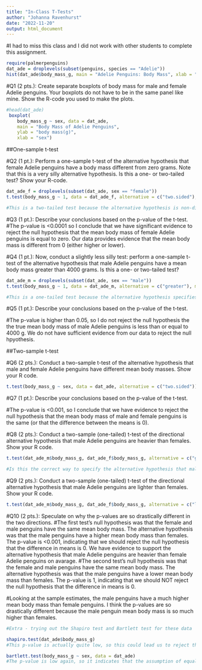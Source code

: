 ```yaml
---
title: "In-Class T-Tests"
author: "Johanna Ravenhurst"
date: "2022-11-20"
output: html_document
---
```

#I had to miss this class and I did not work with other students to complete this assignment. 
```r
require(palmerpenguins)
dat_ade = droplevels(subset(penguins, species == "Adelie"))
hist(dat_ade$body_mass_g, main = "Adelie Penguins: Body Mass", xlab = "body mass (g)")
```

#Q1 (2 pts.): Create separate boxplots of body mass for male and female Adelie penguins. Your boxplots do not have to be in the same panel like mine. Show the R-code you used to make the plots.

```r
#head(dat_ade)
 boxplot(
    body_mass_g ~ sex, data = dat_ade,
    main = "Body Mass of Adelie Penguins",
    ylab = "body mass(g)",
    xlab = "sex")
```

##One-sample t-test

#Q2 (1 pt.): Perform a one-sample t-test of the alternative hypothesis that female Adelie penguins have a body mass different from zero grams. Note that this is a very silly alternative hypothesis. Is this a one- or two-tailed test? Show your R-code.

```r
dat_ade_f = droplevels(subset(dat_ade, sex == "female"))
t.test(body_mass_g ~ 1, data = dat_ade_f, alternative = c("two.sided"), mu = 0)

#This is a two-tailed test because the alternative hypothesis is non-directional. The alternative hypothesis is that the female Adelie penguins have a body mass either higher or lower than 0 grams. 
```
#Q3 (1 pt.): Describe your conclusions based on the p-value of the t-test.
#The p-value is <0.0001 so I conclude that we have significant evidence to reject the null hypothesis that the mean body mass of female Adelie penguins is equal to zero. Our data provides evidence that the mean body mass is different from 0 (either higher or lower).

#Q4 (1 pt.): Now, conduct a slightly less silly test: perform a one-sample t-test of the alternative hypothesis that male Adelie penguins have a mean body mass greater than 4000 grams. Is this a one- or two-tailed test?

```r
dat_ade_m = droplevels(subset(dat_ade, sex == "male"))
t.test(body_mass_g ~ 1, data = dat_ade_m, alternative = c("greater"), mu = 4000)

#This is a one-tailed test because the alternative hypothesis specifies a direction. 

```
#Q5 (1 pt.): Describe your conclusions based on the p-value of the t-test.

#The p-value is higher than 0.05, so I do not reject the null hypothesis the the true mean body mass of male Adelie penguins is less than or equal to 4000 g. We do not have sufficient evidence from our data to reject the null hpyothesis. 

##Two-sample t-test

#Q6 (2 pts.): Conduct a two-sample t-test of the alternative hypothesis that male and female Adelie penguins have different mean body masses. Show your R code.

```r
t.test(body_mass_g ~ sex, data = dat_ade, alternative = c("two.sided"))
```

#Q7 (1 pt.): Describe your conclusions based on the p-value of the t-test.

#The p-value is <0.001, so I conclude that we have evidence to reject the null hypothesis that the mean body mass of male and female penguins is the same (or that the difference between the means is 0).

#Q8 (2 pts.): Conduct a two-sample (one-tailed) t-test of the directional alternative hypothesis that male Adelie penguins are heavier than females. Show your R code.

```r
t.test(dat_ade_m$body_mass_g, dat_ade_f$body_mass_g, alternative = c("greater"))

#Is this the correct way to specify the alternative hypothesis that males are heavier than females? I listed males first, but I'm not sure if there is a better way to give R information about the specific group we think has the mean with a higher value. 
```
#Q9 (2 pts.): Conduct a two-sample (one-tailed) t-test of the directional alternative hypothesis that male Adelie penguins are lighter than females. Show your R code.

```r
t.test(dat_ade_m$body_mass_g, dat_ade_f$body_mass_g, alternative = c("less"))
```
#Q10 (2 pts.): Speculate on why the p-values are so drastically different in the two directions.
#The first test's null hypothesis was that the female and male penguins have the same mean body mass. The alternative hypothesis was that the male penguins have a higher mean body mass than females. The p-value is <0.001, indicating that we should reject the null hypothesis that the difference in means is 0. We have evidence to support the alternative hypothesis that male Adelie penguins are heavier than female Adelie penguins on avarage. 
#The second test's null hypothesis was that the female and male penguins have the same mean body mass. The alternative hypothesis was that the male penguins have a lower mean body mass than females. The p-value is 1, indicating that we should NOT reject the null hypothesis that the difference in means is 0. 

#Looking at the sample estimates, the male penguins have a much higher mean body mass than female penguins. I think the p-values are so drastically different because the male penguin mean body mass is so much higher than females. 




```r
#Extra - trying out the Shapiro test and Bartlett test for these data

shapiro.test(dat_ade$body_mass_g)
#This p-value is actually quite low, so this could lead us to reject the null hypothesis that the data are normally distributed. 

bartlett.test(body_mass_g ~ sex, data = dat_ade)
#The p-value is low again, so it indicates that the assumption of equal variance might not be met. 
```

